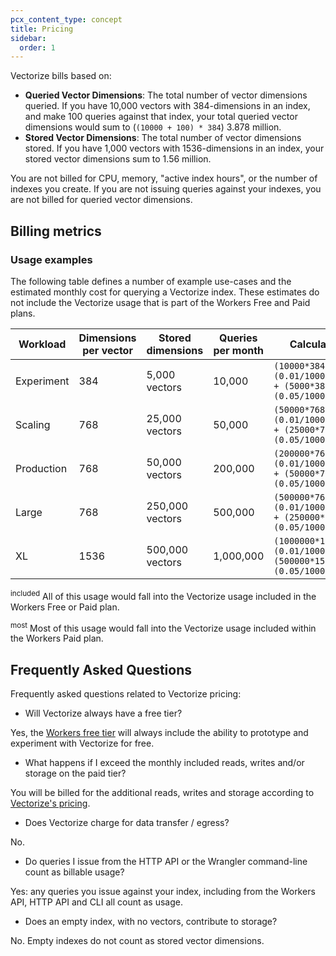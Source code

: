```yaml
---
pcx_content_type: concept
title: Pricing
sidebar:
  order: 1
---
```



<Render file="vectorize-ga" />

Vectorize bills based on:

- **Queried Vector Dimensions**: The total number of vector dimensions queried. If you have 10,000 vectors with 384-dimensions in an index, and make 100 queries against that index, your total queried vector dimensions would sum to (`(10000 + 100) * 384`) 3.878 million.
- **Stored Vector Dimensions**: The total number of vector dimensions stored. If you have 1,000 vectors with 1536-dimensions in an index, your stored vector dimensions sum to 1.56 million.

You are not billed for CPU, memory, "active index hours", or the number of indexes you create. If you are not issuing queries against your indexes, you are not billed for queried vector dimensions.

## Billing metrics

<Render file="vectorize-pricing" />

### Usage examples

The following table defines a number of example use-cases and the estimated monthly cost for querying a Vectorize index. These estimates do not include the Vectorize usage that is part of the Workers Free and Paid plans.

| Workload   | Dimensions per vector | Stored dimensions | Queries per month | Calculation                                                      | Estimated total                |
| ---------- | --------------------- | ----------------- | ----------------- | ---------------------------------------------------------------- | ------------------------------ |
| Experiment | 384                   | 5,000 vectors     | 10,000            | `(10000*384*(0.01/1000000))    + (5000*384*(0.05/100000000))`    | $0.04 / mo <sup>included</sup> |
| Scaling    | 768                   | 25,000 vectors    | 50,000            | `(50000*768*(0.01/1000000))    + (25000*768*(0.05/100000000))`   | $0.39 / mo <sup>partial</sup>  |
| Production | 768                   | 50,000 vectors    | 200,000           | `(200000*768*(0.01/1000000))   + (50000*768*(0.05/100000000))`   | $1.56 / mo                     |
| Large      | 768                   | 250,000 vectors   | 500,000           | `(500000*768*(0.01/1000000))   + (250000*768*(0.05/100000000))`  | $3.94 / mo                     |
| XL         | 1536                  | 500,000 vectors   | 1,000,000         | `(1000000*1536*(0.01/1000000)) + (500000*1536*(0.05/100000000))` | $15.74 / mo                    |

<sup>included</sup> All of this usage would fall into the Vectorize usage
included in the Workers Free or Paid plan.

<sup>most</sup> Most of this usage would fall into the Vectorize usage included
within the Workers Paid plan.

## Frequently Asked Questions

Frequently asked questions related to Vectorize pricing:

- Will Vectorize always have a free tier?

Yes, the [Workers free tier](/workers/platform/pricing/#workers) will always include the ability to prototype and experiment with Vectorize for free.

- What happens if I exceed the monthly included reads, writes and/or storage on the paid tier?

You will be billed for the additional reads, writes and storage according to [Vectorize's pricing](#billing-metrics).

- Does Vectorize charge for data transfer / egress?

No.

- Do queries I issue from the HTTP API or the Wrangler command-line count as billable usage?

Yes: any queries you issue against your index, including from the Workers API, HTTP API and CLI all count as usage.

- Does an empty index, with no vectors, contribute to storage?

No. Empty indexes do not count as stored vector dimensions.
